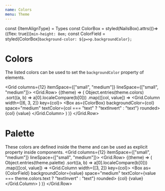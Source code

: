 ```yaml
---
name: Colors
menu: Theme
---
```


const {ItemAlignType} = Types
const ColorBox = styled(NailsBox).attrs(()=>({flex: true}))`
    min-height: 8em;
`
const ColorField = styled(ColorBox)`
    background-color: ${p=>p.backgroundColor};
`

# Colors

The listed colors can be used to set the `backgroundColor` property of elements.

<Grid columns={12} itemSpace={["small", "medium"]} lineSpace={["small", "medium"]}>
    <Grid.Row>
        <ThemeProps>
            {(theme) => (
                Object.entries(theme.colors)
                    .sort((a, b) => a[0].localeCompare(b[0]))
                    .map(([col, value]) =>
                        <Grid.Column width={[6, 3, 2]} key={col}>
                            <Box as={ColorBox} backgroundColor={col} space="medium" textColor={col === "text" ? "textInvert" : "text"} rounded>
                                <Filler stretchChild>
                                    <Column>
                                        <Text textWeight="bold">{col}</Text>
                                        <Filler align={ItemAlignType.Bottom} stretchChild>
                                            <Text textAlign="right" block>{value}</Text>
                                        </Filler>
                                    </Column>
                                </Filler>
                            </Box>
                        </Grid.Column>
                    )
            )}
        </ThemeProps>
    </Grid.Row>
</Grid>

# Palette

These colors are defined inside the theme and can be used as explicit property inside components.
<Grid columns={12} itemSpace={["small", "medium"]} lineSpace={["small", "medium"]}>
    <Grid.Row>
        <ThemeProps>
            {(theme) => (
                Object.entries(theme.palette)
                    .sort((a, b) => a[0].localeCompare(b[0]))
                    .map(([col, value]) =>
                        <Grid.Column width={[3, 2]} key={col}>
                            <Box as={ColorField} backgroundColor={value} space="medium" textColor={value === theme.colors.text ? "textInvert" : "text"} rounded>
                                <Filler stretchChild>
                                    <Column>
                                        <Text textWeight="bold">{col}</Text>
                                        <Filler align={ItemAlignType.Bottom} stretchChild>
                                            <Text textAlign="right" block>{value}</Text>
                                        </Filler>
                                    </Column>
                                </Filler>
                            </Box>
                        </Grid.Column>
                    )
            )}
        </ThemeProps>
    </Grid.Row>
</Grid>
